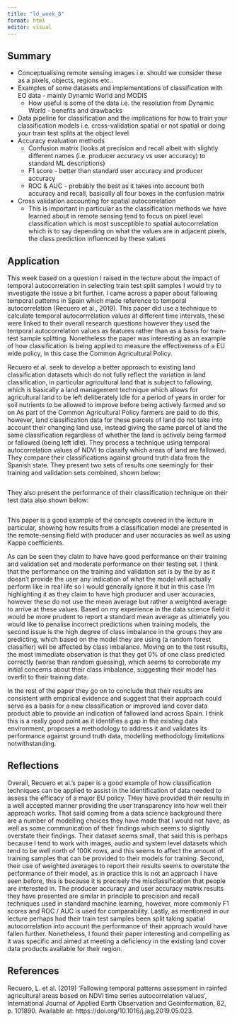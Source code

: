 ```yaml
---
title: "ld_week_8"
format: html
editor: visual
---
```


## Summary 

- Conceptualising remote sensing images i.e. should we consider these as a pixels, objects, regions etc..
- Examples of some datasets and implementations of classification with EO data - mainly Dynamic World and MODIS
  - How useful is some of the data i.e. the resolution from Dynamic World - benefits and drawbacks
- Data pipeline for classification and the implications for how to train your classification models i.e. cross-validation spatial or not spatial or doing your train test splits at the object level
- Accuracy evaluation methods
  - Confusion matrix (looks at precision and recall albeit with slightly different names (i.e. producer accuracy vs user accuracy) to standard ML descriptions)
  - F1 score - better than standard user accuracy and producer accuracy 
  - ROC & AUC - probably the best as it takes into account both accuracy and recall, basically all four boxes in the confusion matrix
- Cross validation accounting for spatial autocorrelation 
  - This is important in particular as the classification methods we have learned about in remote sensing tend to focus on pixel level classification which is most susceptible to spatial autocorrelation which is to say depending on what the values are in adjacent pixels, the class prediction influenced by these values


## Application

This week based on a question I raised in the lecture about the impact of temporal autocorrelation in selecting train test split samples I would try to investigate the issue a bit further. I came across a paper about fallowing temporal patterns in Spain which made reference to temporal autocorrelation (Recuero et al., 2019). This paper did use a technique to calculate temporal autocorrrelation values at different time intervals, these were linked to their overall research questions however they used the temporal autocorrelation values as features rather than as a basis for train-test sample splitting. Nonetheless the paper was interesting as an example of how classification is being applied to measure the effectiveness of a EU wide policy, in this case the Common Agricultural Policy. 

Recuero et al. seek to develop a better approach to existing land classification datasets which do not fully reflect the variation in land classification, in particular agricultural land that is subject to fallowing, which is basically a land management technique which allows for agricultural land to be left deliberately idle for a period of years in order for soil nutrients to be allowed to improve before being actively farmed and so on As part of the Common Agricultural Policy farmers are paid to do this, however, land classification data for these parcels of land do not take into account their changing land use, instead giving the same parcel of land the same classification regardless of whether the land is actively being farmed or fallowed (being left idle). They process a technique using temporal autocorrelation values of NDVI to classify which areas of land are fallowed. They compare their classifications against ground truth data from the Spanish state. They present two sets of results one seemingly for their training and validation sets combined, shown below:

```r

```

They also present the performance of their classification technique on their test data also shown below:

```r

```

This paper is a good example of the concepts covered in the lecture in particular, showing how results from a classification model are presented in the remote-sensing field with producer and user accuracies as well as using Kappa coefficients. 

As can be seen they claim to have have good performance on their training and validation set and moderate performance on their testing set. I think that the performance on the training and validation set is by the by as it doesn’t provide the user any indication of what the model will actually perform like in real life so I would generally ignore it but in this case I’m highlighting it as they claim to have high producer and user accuracies, however these do not use the mean average but rather a weighted average to arrive at these values. Based on my experience in the data science field it would be more prudent to report a standard  mean average as ultimately you would like to penalise incorrect predictions when training models, the second issue is the high degree of class imbalance in the groups they are predicting, which based on the model they are using (a random forest classifier) will be affected by class imbalance. Moving on to the test results, the most immediate observation is that they get 0% of one class predicted correctly (worse than random guessing), which seems to corroborate my initial concerns about their class imbalance, suggesting their model has overfit to their training data. 

In the rest of the paper they go on to conclude that their results are consistent with empirical evidence and suggest that their approach could serve as a basis for a new classification or improved land cover data product able to provide an indication of fallowed land across Spain. I think this is a really good point as it identifies a gap in the existing data environment, proposes a methodology to address it and validates its performance against ground truth data, modelling methodology limitations notwithstanding.


## Reflections

Overall, Recuero et al.’s paper is a good example of how classification techniques can be applied to assist in the identification of data needed to assess the efficacy of a major EU policy. THey have provided their results in a well accepted manner providing the user transparency into how well their approach works. That said coming from a data science background there are a number of modelling choices they have made that I would not have, as well as some communication of their findings which seems to slightly overstate their findings. Their dataset seems small, that said this is perhaps because I tend to work with images, audio and system level datasets which tend to be well north of 100K rows, and this seems to affect the amount of training samples that can be provided to their models for training. Second, their use of weighted averages to report their results seems to overstate the performance of their model, as in practice this is not an approach I have seen before, this is because it is precisely the misclassification that people are interested in. The producer accuracy and user accuracy matrix results they have presented are similar in principle to precision and recall techniques used in standard machine learning, however, more commonly F1 scores and ROC / AUC is used for comparability. Lastly, as mentioned in our lecture perhaps had their train test samples been split taking spatial autocorrelation into account the performance of their approach would have fallen further. Nonetheless, I found their paper interesting and compelling as it was specific and aimed at meeting a deficiency in the existing land cover data products available for their region.

## References

Recuero, L. et al. (2019) ‘Fallowing temporal patterns assessment in rainfed agricultural areas based on NDVI time series autocorrelation values’, International Journal of Applied Earth Observation and Geoinformation, 82, p. 101890. Available at: https://doi.org/10.1016/j.jag.2019.05.023.